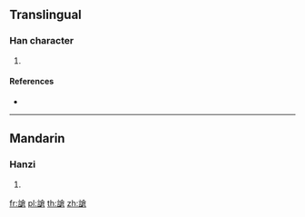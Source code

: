 {{character info/new}}
==Translingual==

===Han character===
{{Han char|rn=149|rad=言|as=10|sn=17|four=08667|canj=YROIR}}

# {{defn|Han|sort=言10}}

====References====
* {{Han ref|kx=1175.050|dkj=35806|dj=1639.220|hdz=64007.080|uh=8B12|ud=35602|bh=EEA8|bd=61096}}

----

==Mandarin==

===Hanzi===
{{cmn-hanzi|pin=[[qiāng]] ([[qiang1]]), [[xuè]] ([[xue4]])|wg=ch'iang<sup>1</sup>, hsüeh<sup>4</sup>}}

# {{defn|lang=cmn|sort=言10}}

[[fr:謒]]
[[pl:謒]]
[[th:謒]]
[[zh:謒]]